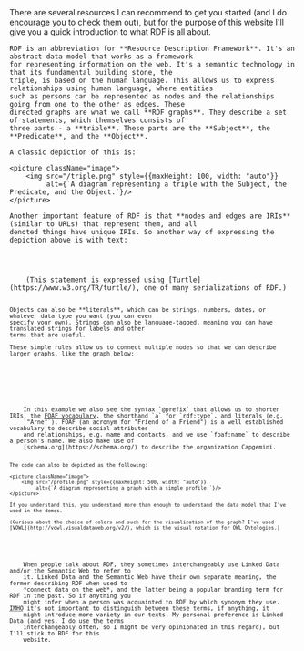 
<Content>
    There are <NavLink to="#recommendations">several resources I can recommend to get you started</NavLink> (and I do
    encourage you to check them out), but for the purpose of this website I'll give you a quick introduction to what RDF
    is all about.

    RDF is an abbreviation for **Resource Description Framework**. It's an abstract data model that works as a framework
    for representing information on the web. It's a semantic technology in that its fundamental building stone, the
    triple, is based on the human language. This allows us to express relationships using human language, where entities
    such as persons can be represented as nodes and the relationships going from one to the other as edges. These
    directed graphs are what we call **RDF graphs**. They describe a set of statements, which themselves consists of
    three parts - a **triple**. These parts are the **Subject**, the **Predicate**, and the **Object**.

    A classic depiction of this is:

    <picture className="image">
        <img src="/triple.png" style={{maxHeight: 100, width: "auto"}}
             alt={`A diagram representing a triple with the Subject, the Predicate, and the Object.`}/>
    </picture>

    Another important feature of RDF is that **nodes and edges are IRIs** (similar to URLs) that represent them, and all
    denoted things have unique IRIs. So another way of expressing the depiction above is with text:
</Content>

<Code code={tripleTurtle} id="textTurtle" language="turtle" noCopy={true}/>

<Content>
    (This statement is expressed using [Turtle](https://www.w3.org/TR/turtle/), one of many serializations of RDF.)

    Objects can also be **literals**, which can be strings, numbers, dates, or whatever data type you want (you can even
    specify your own). Strings can also be language-tagged, meaning you can have translated strings for labels and other
    terms that are useful.

    These simple rules allow us to connect multiple nodes so that we can describe larger graphs, like the graph below:
</Content>

<Code code={profileTurtle} id="textTurtle" language="turtle" noCopy={true}/>

<Content>
    In this example we also see the syntax `@prefix` that allows us to shorten IRIs, the <a
    href="http://xmlns.com/foaf/0.1/">FOAF vocabulary</a>, the shorthand `a` for `rdf:type`, and literals (e.g.
    `"Arne"`). FOAF (an acronym for "Friend of a Friend") is a well established vocabulary to describe social attributes
    and relationships, e.g. name and contacts, and we use `foaf:name` to describe a person's name. We also make use of
    [schema.org](https://schema.org/) to describe the organization Capgemini.

    The code can also be depicted as the following:

    <picture className="image">
        <img src="/profile.png" style={{maxHeight: 500, width: "auto"}}
             alt={`A diagram representing a graph with a simple profile.`}/>
    </picture>

    If you understand this, you understand more than enough to understand the data model that I've used in the demos.

    (Curious about the choice of colors and such for the visualization of the graph? I've used
    [VOWL](http://vowl.visualdataweb.org/v2/), which is the visual notation for OWL Ontologies.)
</Content>

<AuthorNote title="Why are RDF, Linked Data, and the Semantic Web sometimes used interchangeably?">
    When people talk about RDF, they sometimes interchangeably use Linked Data and/or the Semantic Web to refer to
    it. Linked Data and the Semantic Web have their own separate meaning, the former describing RDF when used to
    *connect data on the web*, and the latter being a popular branding term for RDF in the past. So if anything you
    might infer when a person was acquainted to RDF by which synonym they use. <abbr
    title="In My Honest Opinion">IMHO</abbr> it's not important to distinguish between these terms, if anything, it
    might introduce more variety in our texts. My personal preference is Linked Data (and yes, I do use the terms
    interchangeably often, so I might be very opinionated in this regard), but I'll stick to RDF for this
    website.
</AuthorNote>